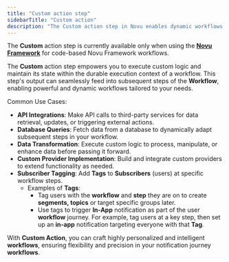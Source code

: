 ```yaml
---
title: "Custom action step"
sidebarTitle: "Custom action"
description: "The Custom action step in Novu enables dynamic workflows with custom logic, state management, and API or database integration."
---
```


<Warning> The **Custom** action step is currently available only when using the [**Novu Framework**](/framework/overview) for code-based Novu Framework workflows. </Warning>

The **Custom** action step empowers you to execute custom logic and maintain its state within the durable execution context of a workflow. This step's output can seamlessly feed into subsequent steps of the **Workflow**, enabling powerful and dynamic workflows tailored to your needs.

Common Use Cases:

- **API Integrations**: Make API calls to third-party services for data retrieval, updates, or triggering external actions.
- **Database Queries**: Fetch data from a database to dynamically adapt subsequent steps in your workflow.
- **Data Transformation**: Execute custom logic to process, manipulate, or enhance data before passing it forward.
- **Custom Provider Implementation**: Build and integrate custom providers to extend functionality as needed.
- **Subscriber Tagging**: Add **Tags** to **Subscribers** (users) at specific workflow steps.
    - Examples of **Tags**:
        - Tag users with the **workflow** and **step** they are on to create **segments, topics** or target specific groups later.
        - Use tags to trigger **In-App** notification as part of the user **workflow** journey. For example, tag users at a key step, then set up an **in-app** notification targeting everyone with that **Tag**.

With **Custom Action**, you can craft highly personalized and intelligent **workflows**, ensuring flexibility and precision in your notification journey **workflows**.